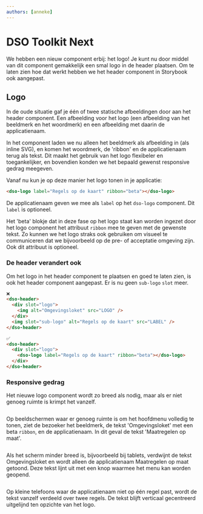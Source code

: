 ```yaml
---
authors: [anneke]
---
```


# DSO Toolkit Next

We hebben een nieuw component erbij: het logo! Je kunt nu door middel van dit component gemakkelijk een smal logo in de header plaatsen. Om te laten zien hoe dat werkt hebben we het header component in Storybook ook aangepast.

## Logo

In de oude situatie gaf je één of twee statische afbeeldingen door aan het header component. Een afbeelding voor het logo (een afbeelding van het beeldmerk en het woordmerk) en een afbeelding met daarin de applicatienaam.

In het component laden we nu alleen het beeldmerk als afbeelding in (als inline SVG), en komen het woordmerk, de 'ribbon' en de applicatienaam terug als tekst. Dit maakt het gebruik van het logo flexibeler en toegankelijker, en bovendien konden we het bepaald gewenst responsive gedrag meegeven.

Vanaf nu kun je op deze manier het logo tonen in je applicatie:

```html
<dso-logo label="Regels op de kaart" ribbon="beta"></dso-logo>
```

De applicatienaam geven we mee als `label` op het `dso-logo` component. Dit `label` is optioneel.

Het 'beta' blokje dat in deze fase op het logo staat kan worden ingezet door het logo component het attribuut `ribbon` mee te geven met de gewenste tekst. Zo kunnen we het logo straks ook gebruiken om visueel te communiceren dat we bijvoorbeeld op de pre- of acceptatie omgeving zijn. Ook dit attribuut is optioneel.

### De header verandert ook

Om het logo in het header component te plaatsen en goed te laten zien, is ook het header component aangepast. Er is nu geen `sub-logo` `slot` meer.

```html
❌
<dso-header>
  <div slot="logo">
    <img alt="Omgevingsloket" src="LOGO" />
  </div>
  <img slot="sub-logo" alt="Regels op de kaart" src="LABEL" />
</dso-header>

✅
<dso-header>
  <div slot="logo">
    <dso-logo label="Regels op de kaart" ribbon="beta"></dso-logo>
  </div>
</dso-header>
```

### Responsive gedrag

Het nieuwe logo component wordt zo breed als nodig, maar als er niet genoeg ruimte is krimpt het vanzelf.

<img src="img/2023-10-16-logo-laptop.png" alt="" />

Op beeldschermen waar er genoeg ruimte is om het hoofdmenu volledig te tonen, ziet de bezoeker het beeldmerk, de tekst 'Omgevingsloket' met een beta `ribbon`, en de applicatienaam. In dit geval de tekst 'Maatregelen op maat'.

<img src="img/2023-10-16-logo-small-tablet.png" alt="" />

Als het scherm minder breed is, bijvoorbeeld bij tablets, verdwijnt de tekst Omgevingsloket en wordt alleen de applicatienaam Maatregelen op maat getoond. Deze tekst lijnt uit met een knop waarmee het menu kan worden geopend.

<img src="img/2023-10-16-logo-phone.png" alt="" />

Op kleine telefoons waar de applicatienaam niet op één regel past, wordt de tekst vanzelf verdeeld over twee regels. De tekst blijft verticaal gecentreerd uitgelijnd ten opzichte van het logo.
